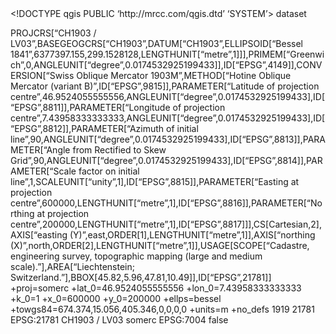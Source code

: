 <!DOCTYPE qgis PUBLIC 'http://mrcc.com/qgis.dtd' 'SYSTEM'>
<qgis version="3.30.0-'s-Hertogenbosch">
  <identifier></identifier>
  <parentidentifier></parentidentifier>
  <language></language>
  <type>dataset</type>
  <title></title>
  <abstract></abstract>
  <contact>
    <name></name>
    <organization></organization>
    <position></position>
    <voice></voice>
    <fax></fax>
    <email></email>
    <role></role>
  </contact>
  <links/>
  <dates/>
  <fees></fees>
  <encoding></encoding>
  <crs>
    <spatialrefsys nativeFormat="Wkt">
      <wkt>PROJCRS["CH1903 / LV03",BASEGEOGCRS["CH1903",DATUM["CH1903",ELLIPSOID["Bessel 1841",6377397.155,299.1528128,LENGTHUNIT["metre",1]]],PRIMEM["Greenwich",0,ANGLEUNIT["degree",0.0174532925199433]],ID["EPSG",4149]],CONVERSION["Swiss Oblique Mercator 1903M",METHOD["Hotine Oblique Mercator (variant B)",ID["EPSG",9815]],PARAMETER["Latitude of projection centre",46.9524055555556,ANGLEUNIT["degree",0.0174532925199433],ID["EPSG",8811]],PARAMETER["Longitude of projection centre",7.43958333333333,ANGLEUNIT["degree",0.0174532925199433],ID["EPSG",8812]],PARAMETER["Azimuth of initial line",90,ANGLEUNIT["degree",0.0174532925199433],ID["EPSG",8813]],PARAMETER["Angle from Rectified to Skew Grid",90,ANGLEUNIT["degree",0.0174532925199433],ID["EPSG",8814]],PARAMETER["Scale factor on initial line",1,SCALEUNIT["unity",1],ID["EPSG",8815]],PARAMETER["Easting at projection centre",600000,LENGTHUNIT["metre",1],ID["EPSG",8816]],PARAMETER["Northing at projection centre",200000,LENGTHUNIT["metre",1],ID["EPSG",8817]]],CS[Cartesian,2],AXIS["easting (Y)",east,ORDER[1],LENGTHUNIT["metre",1]],AXIS["northing (X)",north,ORDER[2],LENGTHUNIT["metre",1]],USAGE[SCOPE["Cadastre, engineering survey, topographic mapping (large and medium scale)."],AREA["Liechtenstein; Switzerland."],BBOX[45.82,5.96,47.81,10.49]],ID["EPSG",21781]]</wkt>
      <proj4>+proj=somerc +lat_0=46.9524055555556 +lon_0=7.43958333333333 +k_0=1 +x_0=600000 +y_0=200000 +ellps=bessel +towgs84=674.374,15.056,405.346,0,0,0,0 +units=m +no_defs</proj4>
      <srsid>1919</srsid>
      <srid>21781</srid>
      <authid>EPSG:21781</authid>
      <description>CH1903 / LV03</description>
      <projectionacronym>somerc</projectionacronym>
      <ellipsoidacronym>EPSG:7004</ellipsoidacronym>
      <geographicflag>false</geographicflag>
    </spatialrefsys>
  </crs>
  <extent>
    <spatial maxy="0" crs="EPSG:21781" miny="0" minz="0" minx="0" maxx="0" maxz="0" dimensions="2"/>
    <temporal>
      <period>
        <start></start>
        <end></end>
      </period>
    </temporal>
  </extent>
</qgis>
